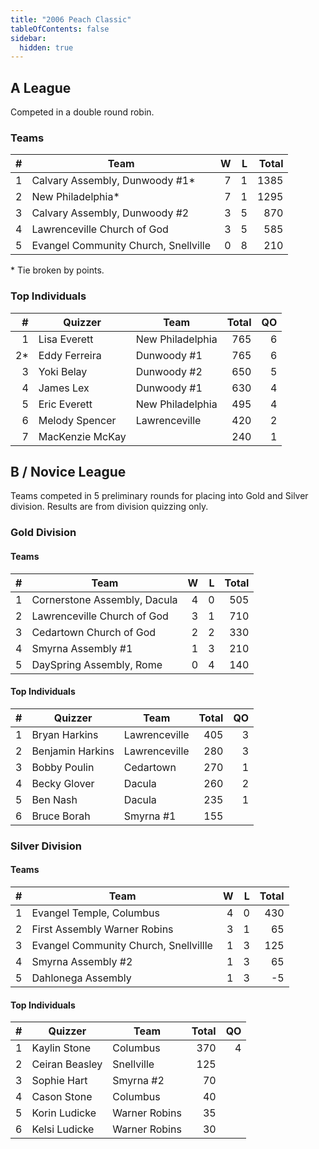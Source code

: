 ```yaml
---
title: "2006 Peach Classic"
tableOfContents: false
sidebar:
  hidden: true
---
```


## A League

Competed in a double round robin.

### Teams

|    # | Team                                 |    W |    L | Total |
| ---: | ------------------------------------ | ---: | ---: | ----: |
|    1 | Calvary Assembly, Dunwoody #1*       |    7 |    1 |  1385 |
|    2 | New Philadelphia*                    |    7 |    1 |  1295 |
|    3 | Calvary Assembly, Dunwoody #2        |    3 |    5 |   870 |
|    4 | Lawrenceville Church of God          |    3 |    5 |   585 |
|    5 | Evangel Community Church, Snellville |    0 |    8 |   210 |

\* Tie broken by points.

### Top Individuals

|    # | Quizzer         | Team             | Total |   QO |
| ---: | --------------- | ---------------- | ----: | ---: |
|    1 | Lisa Everett    | New Philadelphia |   765 |    6 |
|   2* | Eddy Ferreira   | Dunwoody #1      |   765 |    6 |
|    3 | Yoki Belay      | Dunwoody #2      |   650 |    5 |
|    4 | James Lex       | Dunwoody #1      |   630 |    4 |
|    5 | Eric Everett    | New Philadelphia |   495 |    4 |
|    6 | Melody Spencer  | Lawrenceville    |   420 |    2 |
|    7 | MacKenzie McKay |                  |   240 |    1 |

## B / Novice League

Teams competed in 5 preliminary rounds for placing into Gold and Silver division. Results are from division quizzing only.

### Gold Division

#### Teams

|    # | Team                         |    W |    L | Total |
| ---: | ---------------------------- | ---: | ---: | ----: |
|    1 | Cornerstone Assembly, Dacula |    4 |    0 |   505 |
|    2 | Lawrenceville Church of God  |    3 |    1 |   710 |
|    3 | Cedartown Church of God      |    2 |    2 |   330 |
|    4 | Smyrna Assembly #1           |    1 |    3 |   210 |
|    5 | DaySpring Assembly, Rome     |    0 |    4 |   140 |

#### Top Individuals

|    # | Quizzer          | Team          | Total |   QO |
| ---: | ---------------- | ------------- | ----: | ---: |
|    1 | Bryan Harkins    | Lawrenceville |   405 |    3 |
|    2 | Benjamin Harkins | Lawrenceville |   280 |    3 |
|    3 | Bobby Poulin     | Cedartown     |   270 |    1 |
|    4 | Becky Glover     | Dacula        |   260 |    2 |
|    5 | Ben Nash         | Dacula        |   235 |    1 |
|    6 | Bruce Borah      | Smyrna #1     |   155 |      |

### Silver Division

#### Teams

|    # | Team                                  |    W |    L | Total |
| ---: | ------------------------------------- | ---: | ---: | ----: |
|    1 | Evangel Temple, Columbus              |    4 |    0 |   430 |
|    2 | First Assembly Warner Robins          |    3 |    1 |    65 |
|    3 | Evangel Community Church, Snellvillle |    1 |    3 |   125 |
|    4 | Smyrna Assembly #2                    |    1 |    3 |    65 |
|    5 | Dahlonega Assembly                    |    1 |    3 |    -5 |

#### Top Individuals

|    # | Quizzer        | Team          | Total |   QO |
| ---: | -------------- | ------------- | ----: | ---: |
|    1 | Kaylin Stone   | Columbus      |   370 |    4 |
|    2 | Ceiran Beasley | Snellville    |   125 |      |
|    3 | Sophie Hart    | Smyrna #2     |    70 |      |
|    4 | Cason Stone    | Columbus      |    40 |      |
|    5 | Korin Ludicke  | Warner Robins |    35 |      |
|    6 | Kelsi Ludicke  | Warner Robins |    30 |      |
